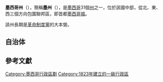 {{他用
|subject=[[墨西哥|墨西哥]]的一個州
|other=[[美国|美国]]靠近墨西哥的州
|新墨西哥州
}}
{{Infobox settlement
| name                    = 墨西哥州
| official_name           = ''Estado Libre y Soberano de México''
| native_name             = México
| native_name_lang        = es
| settlement_type         = {{MEX}}[[墨西哥行政區劃|州份]]
| image_flag              = Flag of the State of Mexico.svg
| flag_size               = 161px
| flag_alt                =
| image_seal              = Coat of arms of Mexico State.svg
| seal_size               = 70px
| blank_emblem_type       = Logo <!-- defaults to Logo -->
| blank_emblem_size       = 110px
| nickname                = <!--NO-->
| motto                   = ''Libertad, Trabajo, Cultura''{{Clear}}<small>（自由、工作、文化）</small>
| anthem                  = Himno al Estado de México
| image_map               = Mexico (state) in Mexico (zoom).svg
| map_caption             = 墨西哥州在墨西哥的位置
| coordinates             = {{coord|19|21|N|99|38|W|region:MX-MEX_type:adm1st|display=inline,title}}
| coor_pinpoint           =
| coordinates_footnotes   =
| subdivision_type        = 国家
| subdivision_name        = {{MEX}}
| subdivision_type1 =
| subdivision_type2       = [[墨西哥城市列表|最大城市]]
| subdivision_type3       = [[城市群|最大城市群]]
| subdivision_name1 = 
| subdivision_name2       = [[埃卡提佩|埃卡提佩]]
| subdivision_name3       = {{Link-en|大墨西哥城|Greater Mexico City}}
| established_title       = [[主权国家|独立]]
| established_date        = 1823年12月20日<ref>{{cite news| title=Las Diputaciones Provinciales| url=http://biblio.juridicas.unam.mx/libros/6/2920/11.pdf| page=15| language=es| accessdate=2018-12-01| archive-date=2016-05-28| archive-url=https://web.archive.org/web/20160528111641/http://biblio.juridicas.unam.mx/libros/6/2920/11.pdf| dead-url=no}}</ref>
| established_title2      = {{tsl|en|Territorial evolution of Mexico||顺番}}
| established_date2       = 第1位
| founder                 =
| seat_type               = 首府
| seat                    = [[托卢卡|托卢卡]]
| government_footnotes    =
| leader_party            =
| leader_title            = {{tsl|en|Governor of the State of Mexico||州长}}
| leader_name = {{Link-en|阿爾弗烈多·德·瑪索·馬薩|Alfredo del Mazo Maza}} [[File:PRI_logo_(Mexico).svg|[[革命制度党]]|23px]]
| leader_title1           = [[共和国参议院_(墨西哥)|参议院]]<ref>{{Cite web |title=Senadores por el Estado de México LXIV y LXV Legislaturas |url=http://www.senado.gob.mx/64/senadores/por_entidad_federativa/mexico#info |publisher=Senado de la República |accessdate=September 9, 2018 |archive-date=2020-02-16 |archive-url=https://web.archive.org/web/20200216204117/http://www.senado.gob.mx/64/senadores/por_entidad_federativa/mexico#info |dead-url=no }}</ref>
| leader_name1            = {{tsl|en|Delfina Gómez Álvarez||Delfina Gómez Álvarez}} [[File:PT_logo_(Mexico).svg|23px]][[File:Morena_logo_(Mexico).svg|23px]][[File:PES_logo_(Mexico).svg|23px]]<br />[[Higinio_Martínez_Miranda|Higinio Martínez Miranda]] [[File:PT_logo_(Mexico).svg|23px]][[File:Morena_logo_(Mexico).svg|23px]][[File:PES_logo_(Mexico).svg|23px]]<br />[[Juan_Manuel_Zepeda_Hernández|Juan Manuel Zepeda Hernández]] [[File:PAN_logo_(Mexico).svg|23px]][[File:PRD_logo_(Mexico).svg|23px]][[File:MC_Party_(Mexico).svg|23px]]
| unit_pref               = Metric<!-- or US or UK -->
| area_footnotes          = <ref>{{Cite web |title=Resumen |url=http://cuentame.inegi.gob.mx/monografias/informacion/mex/default.aspx?tema=me&e=15 |publisher=Cuentame INEGI |accessdate=February 12, 2013 |deadurl=yes |archiveurl=https://web.archive.org/web/20130329181334/http://cuentame.inegi.gob.mx/monografias/informacion/mex/default.aspx?tema=me&e=15 |archivedate=March 29, 2013 }}</ref>
| area_total_km2          = 22351
| area_land_km2           =
| area_water_km2          =
| area_water_percent      =
| area_note               = [[墨西哥各州面積列表|第25位]]
| elevation_m             =
| elevation_min_m         =
| elevation_min_ft        =
| elevation_max_footnotes =<ref>{{Cite web |title=Relieve |url=http://cuentame.inegi.gob.mx/monografias/informacion/mex/territorio/relieve.aspx?tema=me&e=15 |publisher=Cuentame INEGI |accessdate=March 24, 2011 |deadurl=yes |archiveurl=https://web.archive.org/web/20110723192801/http://cuentame.inegi.gob.mx/monografias/informacion/mex/territorio/relieve.aspx?tema=me&e=15 |archivedate=July 23, 2011 |df= }}</ref>
| population_total        = 16,187,608
| population_as_of        = 2015年
| population_footnotes    = <ref>{{cite web|title=Encuesta Intercensal 2015|url=http://www.inegi.org.mx/est/contenidos/proyectos/encuestas/hogares/especiales/ei2015/doc/eic_2015_presentacion.pdf|accessdate=December 8, 2015|archive-date=2015-12-10|archive-url=https://web.archive.org/web/20151210230740/http://www.inegi.org.mx/est/contenidos/proyectos/encuestas/hogares/especiales/ei2015/doc/eic_2015_presentacion.pdf|dead-url=no}}</ref>
| population_density_km2  = auto
| population_rank         = [[墨西哥各州人口列表|第1位]]
| population_density_rank = {{tsl|en|List of Mexican states by population density||第1位}}
| population_demonym      = Mexiquense
| population_note         =
| timezone1               = [[北美中部时区|CST]]
| utc_offset1             = −6
| timezone1_DST           = [[北美中部时区|CDT]]
| utc_offset1_DST         = −5
| postal_code_type        = {{tsl|en|Postal codes in Mexico||邮政编码}}
| postal_code             = 50-57
| area_code               = {{Collapsible list
|title       = {{tsl|en|Area codes in Mexico by code||电话区号}}
|frame_style = border:none; padding: 0;
|title_style = <!-- (optional) -->
|list_style  = text-align:left;display:none;
 |1           = • {{tsl|en|Area codes in Mexico by code (0-99)||1}}
 |2           = • {{tsl|en|Area codes in Mexico by code (400-499)||2}}
 |3           = • {{tsl|en|Area codes in Mexico by code (500-599)||3}}
 |4           = • {{tsl|en|Area codes in Mexico by code (700-799)||4}}
 }}
| area_code_type          = [[电话号码分类计划|电话区号]]
| iso_code                = MX-MEX
| blank_name_sec1         = [[人类发展指数|HDI]]
| blank_info_sec1         = {{decrease}} 0.742 <span style="color:#090;">high</span> <small>[[墨西哥各州人類發展指數列表|Ranked 19th]]</small>
| blank_name_sec2         = [[国内生产总值|GDP]]
| blank_info_sec2         = US$71.25 billion {{Ref label|engfactobox|a|}}
| website                 = {{URL|http://www.edomex.gob.mx/|Official Web Site}}
| footnotes               = {{note|engoffbox}}a. 該州於2015年的GDP為12,306.28億[[墨西哥比索|墨西哥比索]]，<ref>{{cite web|title=Estado de Mexico.|url=http://www.inegi.org.mx/sistemas/bie/?idserpadre=10200070#D10200070|year=2015|accessdate=May 29, 2017|archive-date=2016-10-11|archive-url=https://web.archive.org/web/20161011002658/http://www.inegi.org.mx/sistemas/bie/?idserPadre=10200070#D10200070|dead-url=no}}</ref>相等於712.5億美元，以1美元兌17.2710比索（2015年12月30日匯率）計。<ref>{{Cite web |title=Reporte: Consulta de Series |url=http://www.banxico.org.mx/SieInternet/consultarDirectorioInternetAction.do?accion=consultarSeries |publisher=Banco de Mexico |accessdate=May 29, 2017 |archive-url=https://web.archive.org/web/20160901195932/http://www.banxico.org.mx/SieInternet/consultarDirectorioInternetAction.do?accion=consultarSeries |archive-date=September 1, 2016 |dead-url=yes}}</ref>
|leader_title2            = [[众议院_(墨西哥)|众议院]]<ref>{{Cite web |title=Listado de Diputados por Grupo Parlamentario del Estado de México |url=http://sitl.diputados.gob.mx/LXIV_leg/listado_diputados_gpnp.php?tipot=Edo&edot=15 |publisher=Cámara de Diputados |accessdate=September 9, 2018 |archive-date=2021-01-10 |archive-url=https://web.archive.org/web/20210110051525/http://sitl.diputados.gob.mx/LXIV_leg/listado_diputados_gpnp.php?tipot=Edo&edot=15 |dead-url=no }}</ref>
|leader_name2             = {{Collapsible list
 |title       = [[众议院_(墨西哥)|众议院]]
 |frame_style = border:none; padding: 0;
 |title_style = <!-- (optional) -->
 |list_style  = text-align:left;display:none;
 |1           = • [[File:Morena_logo_(Mexico).svg|MRN]]  37
 |2           = • [[File:PRI_logo_(Mexico).svg|PRI]] 9
 |3           = • [[File:PT_logo_(Mexico).svg|PT]]  7
 |4           = • [[File:PES_logo_(Mexico).svg|PES]]  4
 |5           = • [[File:PRD_logo_(Mexico).svg|PRD]]  3
 |6           = • [[File:PAN_logo_(Mexico).svg|PAN]]  2
 |7           = • [[File:MC_Party_(Mexico).svg|PMC]]  2
 |8           = • [[File:PVE_Party_(Mexico).svg|PVE]]  1
 |9           = 
 |10           = • ''To see the names of the deputies, follow the link in the reference number 3''
}}
| elevation_max_m         = 5500
| elevation_max_ft        =
}}

'''墨西哥州'''（{{lang-es|Estado de México}}），簡稱'''墨州'''（{{lang-es|Edoméx}}），是[[墨西哥|墨西哥]]31個[[墨西哥行政區劃|州]]之一，位於該國中部，從北、東、西三個方向包圍聯邦區，即首都[[墨西哥城|墨西哥城]]。

該州長期是[[革命制度黨|革命制度黨]]的大本營。

==自治体==
{{主|墨西哥州行政区划}}

==參考文獻==
{{Reflist}}

{{mexico}}
[[Category:墨西哥行政區劃|Category:墨西哥行政區劃]]
[[Category:1823年建立的一級行政區|Category:1823年建立的一級行政區]]